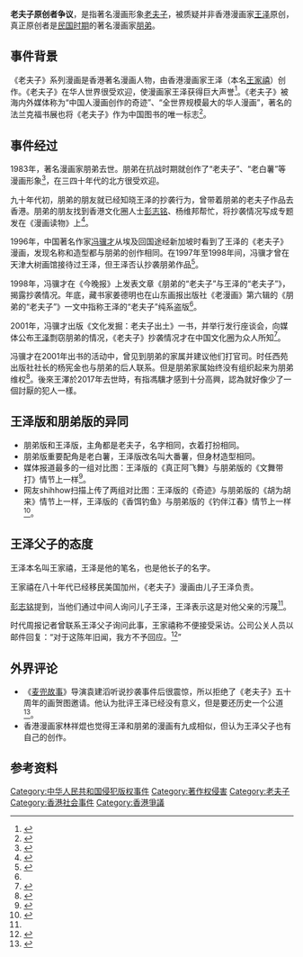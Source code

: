 '''老夫子原创者争议'''，是指著名漫画形象[[老夫子|老夫子]]，被质疑并非香港漫画家[[王家禧|王泽]]原创，真正原创者是[[中華民國大陸時期|民国时期]]的著名漫画家[[朋弟|朋弟]]。

== 事件背景 ==
《老夫子》系列漫画是香港著名漫画人物，由香港漫画家王泽（本名[[王家禧|王家禧]]）创作。《老夫子》在华人世界很受欢迎，使漫画家王泽获得巨大声誉<ref>{{Cite news|url=http://news.ltn.com.tw/news/life/paper/801241|title=老夫子 百幅價4千萬|author=湯佳玲|date=2014-08-03|work=自由时报|accessdate=|archive-date=2018-12-17|archive-url=https://web.archive.org/web/20181217212950/http://news.ltn.com.tw/news/life/paper/801241|dead-url=no}}</ref>。《老夫子》被海内外媒体称为“中国人漫画创作的奇迹”、“全世界规模最大的华人漫画”，著名的法兰克福书展也将《老夫子》作为中国图书的唯一标志<ref name="#1">{{Cite news|url=http://www.gmw.cn/01ds/2001-08/22/02-8990481E0B78A20C48256AAF0082F5A6.htm|title=冯骥才写书为朋弟说话王泽反应低调|last=|first=|date=2001-08-22|work=中华读书报|accessdate=|archive-date=2007-09-30|archive-url=https://web.archive.org/web/20070930181626/http://www.gmw.cn/01ds/2001-08/22/02-8990481E0B78A20C48256AAF0082F5A6.htm|dead-url=no}}</ref>。

== 事件经过 ==
1983年，著名漫画家朋弟去世。朋弟在抗战时期就创作了“老夫子”、“老白薯”等漫画形象<ref>{{Cite news|url=http://www.people.com.cn/GB/paper69/4203/487828.html|title=朋弟的“老夫子”与王泽的“老夫子”|last=|first=|date=1999年7月|work=讽刺与幽默|accessdate=|archive-date=2017-12-11|archive-url=https://web.archive.org/web/20171211032632/http://www.people.com.cn/GB/paper69/4203/487828.html|dead-url=no}}</ref>，在三四十年代的北方很受欢迎。

九十年代初，朋弟的朋友就已经知晓王泽的抄袭行为，曾带着朋弟的老夫子作品去香港。朋弟的朋友找到香港文化圈人士[[彭志銘|彭志铭]]、杨维邦帮忙，将抄袭情况写成专题发在《漫画读物》上<ref>{{Cite news|url=http://hk.apple.nextmedia.com/supplement/culture/art/20130131/18151358|title=元氣堂：老夫子　抄足五十年？|date=2013年1月31日|work=苹果日报|accessdate=|archive-date=2017年9月27日|archive-url=https://web.archive.org/web/20170927120047/http://hk.apple.nextmedia.com/supplement/culture/art/20130131/18151358|dead-url=no}}</ref>。

1996年，中国著名作家[[冯骥才|冯骥才]]从埃及回国途经新加坡时看到了王泽的《老夫子》漫画，发现名称和造型都与朋弟的创作相同。在1997年至1998年间，冯骥才曾在天津大树画馆接待过王泽，但王泽否认抄袭朋弟作品<ref>{{Cite news|url=http://news.sohu.com/45/12/news146271245.shtml|title=冯骥才:王泽剽窃《老夫子》是文坛最大一桩剽窃案|author=刘江华|date=2001年8月16日|work=北京青年报|accessdate=|archive-date=2017年1月4日|archive-url=https://web.archive.org/web/20170104163904/http://news.sohu.com/45/12/news146271245.shtml|dead-url=no}}</ref>。

1998年，冯骥才在《今晚报》上发表文章《朋弟的“老夫子”与王泽的“老夫子”》，揭露抄袭情况。年底，藏书家姜德明也在山东画报出版社《老漫画》第六辑的《朋弟的“老夫子”》一文中指称王泽的“老夫子”纯系盗版<ref name="#1"/>。

2001年，冯骥才出版《文化发掘：老夫子出土》一书，并举行发行座谈会，向媒体公布[[王澤|王泽]]剽窃朋弟的情况，《老夫子》抄袭情况才在中国文化圈为众人所知<ref name="#2">{{Cite news|url=http://hk.apple.nextmedia.com/supplement/culture/art/20130131/18151358|title=元氣堂：老夫子　抄足五十年？|last=|first=|date=2013年1月31日|work=苹果日报|accessdate=|archive-date=2017年9月27日|archive-url=https://web.archive.org/web/20170927120047/http://hk.apple.nextmedia.com/supplement/culture/art/20130131/18151358|dead-url=no}}</ref>。

冯骥才在2001年出书的活动中，曾见到朋弟的家属并建议他们打官司。时任西苑出版社社长的杨宪金也与朋弟的后人联系。但是朋弟家属始终没有组织起来为朋弟维权<ref>{{Cite news|url=http://ent.ifeng.com/zz/detail_2013_02/28/22573437_0.shtml|title=香港代表性漫画风光五十年，抄袭公案陈年未果：一个老夫子，两种人生|last=|first=|date=2013年2月28日|work=时代周报|accessdate=|archive-date=2018年7月17日|archive-url=https://web.archive.org/web/20180717213101/http://ent.ifeng.com/zz/detail_2013_02/28/22573437_0.shtml|dead-url=no}}</ref>。後來王澤於2017年去世時，有指馮驥才感到十分高興，認為就好像少了一個討厭的犯人一樣。

== 王泽版和朋弟版的异同 ==
* 朋弟版和王泽版，主角都是老夫子，名字相同，衣着打扮相同。
* 朋弟版重要配角是老白薯，王泽版改名叫大番薯，但身材造型相同。
* 媒体报道最多的一组对比图：王泽版的《真正阿飞舞》与朋弟版的《文舞带打》情节上一样<ref>{{Cite news|url=http://news.ltn.com.tw/news/world/breakingnews/1794774|title=港漫《老夫子》是抄襲？傳靈感來自中國漫畫家|last=|first=|date=2016-08-14|work=自由时报|accessdate=|archive-date=2021-02-26|archive-url=https://web.archive.org/web/20210226132816/https://news.ltn.com.tw/news/world/breakingnews/1794774|dead-url=no}}</ref>。
* 网友shihhow扫描上传了两组对比图：王泽版的《奇迹》与朋弟版的《胡为胡来》情节上一样，王泽版的《香饵钓鱼》与朋弟版的《钓伴江春》情节上一样<ref>{{Cite web|url=http://blog.omy.sg/shihhow/archives/3030|title=原型與部份橋段抄襲自40年代的老夫子&老白薯，王家禧欠原者朋弟一個澄清，其子王澤則欠一個道歉（多圖證據）|accessdate=|author=shihhow|date=2016年1月11日|publisher=|deadurl=yes|archiveurl=https://web.archive.org/web/20161220133040/http://blog.omy.sg/shihhow/archives/3030|archivedate=2016年12月20日|df=}}</ref>。

== 王泽父子的态度 ==
王泽本名叫王家禧，王泽是他的笔名，也是他长子的名字。

王家禧在八十年代已经移民美国加州，《老夫子》漫画由儿子王泽负责。

[[彭志銘|彭志铭]]提到，当他们通过中间人询问儿子王泽，王泽表示这是对他父亲的污蔑<ref name="#2"/>。

时代周报记者曾联系王泽父子询问此事，王家禧称不便接受采访。公司公关人员以邮件回复：“对于这陈年旧闻，我方不予回应。<ref>{{Cite news|url=http://book.sina.com.cn/news/c/2013-02-28/0850427186.shtml|title=“老夫子”涉嫌抄袭冯骥才为原作者打抱不平|last=|first=|date=2013年2月28日|work=时代周报|accessdate=|archive-date=2019-02-21|archive-url=https://web.archive.org/web/20190221150857/http://book.sina.com.cn/news/c/2013-02-28/0850427186.shtml|dead-url=no}}</ref>”

== 外界评论 ==
* 《[[麦兜故事|麦兜故事]]》导演袁建滔听说抄袭事件后很震惊，所以拒绝了《老夫子》五十周年的画贺图邀请。他认为批评王泽已经没有意义，但是要还历史一个公道<ref>{{Cite news|url=http://hk.apple.nextmedia.com/supplement/culture/art/20130131/18151358|title=元氣堂：老夫子　抄足五十年？|author=何兆彬|date=2013年1月31日|work=苹果日报|accessdate=|archive-date=2017年9月27日|archive-url=https://web.archive.org/web/20170927120047/http://hk.apple.nextmedia.com/supplement/culture/art/20130131/18151358|dead-url=no}}</ref>。
* 香港漫画家林祥焜也觉得王泽和朋弟的漫画有九成相似，但认为王泽父子也有自己的创作。

== 参考资料 ==
{{reflist|2}}

{{老夫子}}
[[Category:中华人民共和国侵犯版权事件|Category:中华人民共和国侵犯版权事件]]
[[Category:著作权侵害|Category:著作权侵害]]
[[Category:老夫子|Category:老夫子]]
[[Category:香港社会事件|Category:香港社会事件]]
[[Category:香港爭議|Category:香港爭議]]